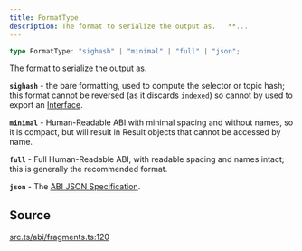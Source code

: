 ```yaml
---
title: FormatType
description: The format to serialize the output as.   **...
---
```


```ts
type FormatType: "sighash" | "minimal" | "full" | "json";
```

The format to serialize the output as.

 **`sighash`** - the bare formatting, used to compute the selector
 or topic hash; this format cannot be reversed (as it discards `indexed`)
 so cannot by used to export an [Interface](../classes/Interface).

 **`minimal`** - Human-Readable ABI with minimal spacing and without
 names, so it is compact, but will result in Result objects that cannot
 be accessed by name.

 **`full`** - Full Human-Readable ABI, with readable spacing and names
 intact; this is generally the recommended format.

 **`json`** - The [ABI JSON Specification](https://docs.soliditylang.org/en/v0.8.19/abi-spec.html#json).

## Source

[src.ts/abi/fragments.ts:120](https://github.com/dominant-strategies/quais-6.js/blob/3f482dd134064d41657ff7dc9ba8162f741c9c83/src.ts/abi/fragments.ts#L120)
